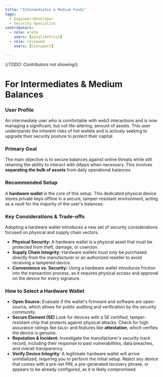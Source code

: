 ```yaml
---
title: "Intermediates & Medium Funds"
tags:
  - Engineer/Developer
  - Security Specialist
contributors:
  - role: wrote
    users: [pinalikefruit]
  - role: reviewed
    users: [Coinspect]

---
```

{/*TODO: Contributors not showing*/}

<TagProvider>
<TagFilter />

# For Intermediates & Medium Balances

<TagList tags={frontmatter.tags} />
<AttributionList contributors={frontmatter.contributors} />

### User Profile

An intermediate user who is comfortable with web3 interactions and is now managing a significant, but not life-altering, amount of assets. This user understands the inherent risks of hot wallets and is actively seeking to upgrade their security posture to protect their capital.

### Primary Goal

The main objective is to secure balances against online threats while still retaining the ability to interact with dApps when necessary. This involves **separating the bulk of assets** from daily operational balances.

### Recommended Setup

A **hardware wallet** is the core of this setup. This dedicated physical device stores private keys offline in a secure, tamper-resistant environment, acting as a vault for the majority of the user's balances.

### Key Considerations & Trade-offs

Adopting a hardware wallet introduces a new set of security considerations focused on physical and supply chain vectors.

* **Physical Security:** A hardware wallet is a physical asset that must be protected from theft, damage, or coercion.
* **Supply Chain Integrity:** Hardware wallets must *only* be purchased directly from the manufacturer or an authorized reseller to avoid receiving a tampered device.
* **Convenience vs. Security:** Using a hardware wallet introduces friction into the transaction process, as it requires physical access and approval on the device for every signature.

### How to Select a Hardware Wallet

* **Open Source:** Evaluate if the wallet's firmware and software are open-source, which allows for public auditing and verification by the security community.
* **Secure Element (SE)** Look for devices with a SE certified, tamper-resistant chip that protects against physical attacks. Check for high assurance ratings like `EAL6+` and features like **attestation**, which verifies the device is genuine.
* **Reputation & Incident:** Investigate the manufacturer's security track record, including their response to past vulnerabilities, data breaches, and overall transparency.
* **Verify Device Integrity**: A legitimate hardware wallet will arrive uninitialized, requiring you to perform the initial setup. Reject any device that comes with a pre-set PIN, a pre-generated recovery phrase, or appears to be already configured, as it is likely compromised.

</TagProvider>